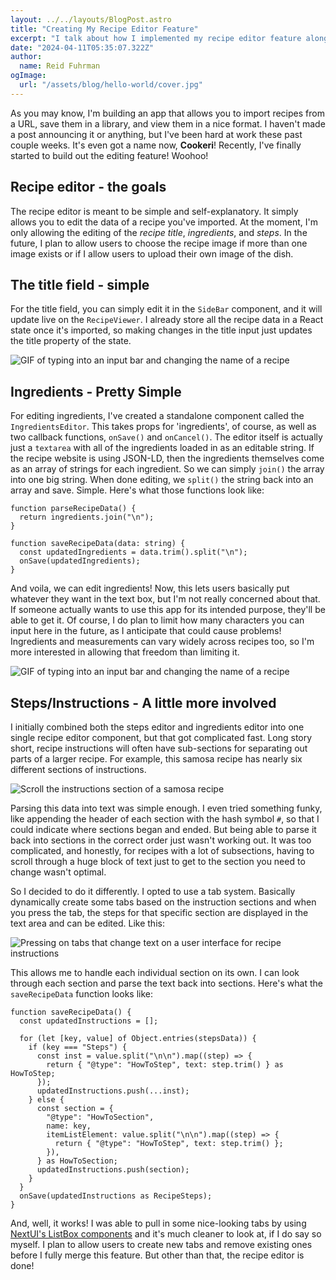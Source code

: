 ```yaml
---
layout: ../../layouts/BlogPost.astro
title: "Creating My Recipe Editor Feature"
excerpt: "I talk about how I implemented my recipe editor feature along with the trials and tribulations it came with."
date: "2024-04-11T05:35:07.322Z"
author:
  name: Reid Fuhrman
ogImage:
  url: "/assets/blog/hello-world/cover.jpg"
---
```


As you may know, I'm building an app that allows you to import recipes from a URL, save them in a library, and view them in a nice format. I haven't made a post announcing it or anything, but I've been hard at work these past couple weeks. It's even got a name now, **Cookeri**! Recently, I've finally started to build out the editing feature! Woohoo!

## Recipe editor - the goals

The recipe editor is meant to be simple and self-explanatory. It simply allows you to edit the data of a recipe you've imported. At the moment, I'm only allowing the editing of the _recipe title_, _ingredients_, and _steps_. In the future, I plan to allow users to choose the recipe image if more than one image exists or if I allow users to upload their own image of the dish.

## The title field - simple

For the title field, you can simply edit it in the `SideBar` component, and it will update live on the `RecipeViewer`. I already store all the recipe data in a React state once it's imported, so making changes in the title input just updates the title property of the state.

![GIF of typing into an input bar and changing the name of a recipe](/title-edit.gif)

## Ingredients - Pretty Simple

For editing ingredients, I've created a standalone component called the `IngredientsEditor`. This takes props for 'ingredients', of course, as well as two callback functions, `onSave()` and `onCancel()`. The editor itself is actually just a `textarea` with all of the ingredients loaded in as an editable string. If the recipe website is using JSON-LD, then the ingredients themselves come as an array of strings for each ingredient. So we can simply `join()` the array into one big string. When done editing, we `split()` the string back into an array and save. Simple. Here's what those functions look like:

```tsx
function parseRecipeData() {
  return ingredients.join("\n");
}

function saveRecipeData(data: string) {
  const updatedIngredients = data.trim().split("\n");
  onSave(updatedIngredients);
}
```

And voila, we can edit ingredients! Now, this lets users basically put whatever they want in the text box, but I'm not really concerned about that. If someone actually wants to use this app for its intended purpose, they'll be able to get it. Of course, I do plan to limit how many characters you can input here in the future, as I anticipate that could cause problems! Ingredients and measurements can vary widely across recipes too, so I'm more interested in allowing that freedom than limiting it.

![GIF of typing into an input bar and changing the name of a recipe](/ingredient-edit.gif)

## Steps/Instructions - A little more involved

I initially combined both the steps editor and ingredients editor into one single recipe editor component, but that got complicated fast. Long story short, recipe instructions will often have sub-sections for separating out parts of a larger recipe. For example, this samosa recipe has nearly six different sections of instructions.

![Scroll the instructions section of a samosa recipe](/recipe-sections.gif)

Parsing this data into text was simple enough. I even tried something funky, like appending the header of each section with the hash symbol `#`, so that I could indicate where sections began and ended. But being able to parse it back into sections in the correct order just wasn't working out. It was too complicated, and honestly, for recipes with a lot of subsections, having to scroll through a huge block of text just to get to the section you need to change wasn't optimal.

So I decided to do it differently. I opted to use a tab system. Basically dynamically create some tabs based on the instruction sections and when you press the tab, the steps for that specific section are displayed in the text area and can be edited. Like this:

![Pressing on tabs that change text on a user interface for recipe instructions](/steps-editor.gif)

This allows me to handle each individual section on its own. I can look through each section and parse the text back into sections. Here's what the `saveRecipeData` function looks like:

```tsx
function saveRecipeData() {
  const updatedInstructions = [];

  for (let [key, value] of Object.entries(stepsData)) {
    if (key === "Steps") {
      const inst = value.split("\n\n").map((step) => {
        return { "@type": "HowToStep", text: step.trim() } as HowToStep;
      });
      updatedInstructions.push(...inst);
    } else {
      const section = {
        "@type": "HowToSection",
        name: key,
        itemListElement: value.split("\n\n").map((step) => {
          return { "@type": "HowToStep", text: step.trim() };
        }),
      } as HowToSection;
      updatedInstructions.push(section);
    }
  }
  onSave(updatedInstructions as RecipeSteps);
}
```

And, well, it works! I was able to pull in some nice-looking tabs by using [NextUI's ListBox components](https://nextui.org/docs/components/listbox) and it's much cleaner to look at, if I do say so myself. I plan to allow users to create new tabs and remove existing ones before I fully merge this feature. But other than that, the recipe editor is done!

